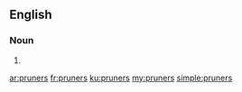==English==

===Noun===
{{head|en|noun plural form}}

# {{plural of|pruner|lang=en}}

[[ar:pruners]]
[[fr:pruners]]
[[ku:pruners]]
[[my:pruners]]
[[simple:pruners]]